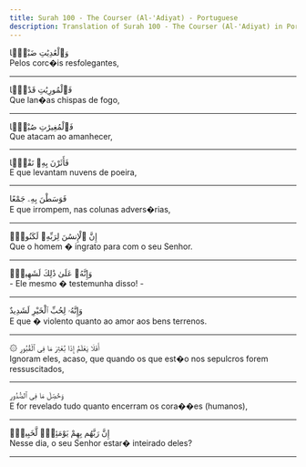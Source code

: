 ```yaml
---
title: Surah 100 - The Courser (Al-'Adiyat) - Portuguese
description: Translation of Surah 100 - The Courser (Al-'Adiyat) in Portuguese
---
```





<Aside type="quran" title="1">
وَٱلْعَٰدِيَٰتِ ضَبْحًۭا
</Aside>

<Aside type="reference" title="1">
Pelos corc�is resfolegantes,
</Aside>

---

<Aside type="quran" title="2">
فَٱلْمُورِيَٰتِ قَدْحًۭا
</Aside>

<Aside type="reference" title="2">
Que lan�as chispas de fogo,
</Aside>

---

<Aside type="quran" title="3">
فَٱلْمُغِيرَٰتِ صُبْحًۭا
</Aside>

<Aside type="reference" title="3">
Que atacam ao amanhecer,
</Aside>

---

<Aside type="quran" title="4">
فَأَثَرْنَ بِهِۦ نَقْعًۭا
</Aside>

<Aside type="reference" title="4">
E que levantam nuvens de poeira,
</Aside>

---

<Aside type="quran" title="5">
فَوَسَطْنَ بِهِۦ جَمْعًا
</Aside>

<Aside type="reference" title="5">
E que irrompem, nas colunas advers�rias,
</Aside>

---

<Aside type="quran" title="6">
إِنَّ ٱلْإِنسَٰنَ لِرَبِّهِۦ لَكَنُودٌۭ
</Aside>

<Aside type="reference" title="6">
Que o homem � ingrato para com o seu Senhor.
</Aside>

---

<Aside type="quran" title="7">
وَإِنَّهُۥ عَلَىٰ ذَٰلِكَ لَشَهِيدٌۭ
</Aside>

<Aside type="reference" title="7">
- Ele mesmo � testemunha disso! -
</Aside>

---

<Aside type="quran" title="8">
وَإِنَّهُۥ لِحُبِّ ٱلْخَيْرِ لَشَدِيدٌ
</Aside>

<Aside type="reference" title="8">
E que � violento quanto ao amor aos bens terrenos.
</Aside>

---

<Aside type="quran" title="9">
۞ أَفَلَا يَعْلَمُ إِذَا بُعْثِرَ مَا فِى ٱلْقُبُورِ
</Aside>

<Aside type="reference" title="9">
Ignoram eles, acaso, que quando os que est�o nos sepulcros forem ressuscitados,
</Aside>

---

<Aside type="quran" title="10">
وَحُصِّلَ مَا فِى ٱلصُّدُورِ
</Aside>

<Aside type="reference" title="10">
E for revelado tudo quanto encerram os cora��es (humanos),
</Aside>

---

<Aside type="quran" title="11">
إِنَّ رَبَّهُم بِهِمْ يَوْمَئِذٍۢ لَّخَبِيرٌۢ
</Aside>

<Aside type="reference" title="11">
Nesse dia, o seu Senhor estar� inteirado deles?
</Aside>

---
